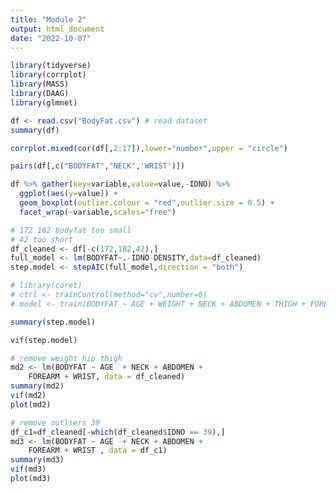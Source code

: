 ---
title: "Module 2"
output: html_document
date: "2022-10-07"
---

```{r}
library(tidyverse)
library(corrplot)
library(MASS)
library(DAAG)
library(glmnet)
```


```{r}
df <- read.csv("BodyFat.csv") # read dataset
summary(df)
```
```{r}
corrplot.mixed(cor(df[,2:17]),lower="number",upper = "circle")
```
```{r}
pairs(df[,c("BODYFAT","NECK",'WRIST')])
```

```{r}
df %>% gather(key=variable,value=value,-IDNO) %>% 
  ggplot(aes(y=value)) + 
  geom_boxplot(outlier.colour = "red",outlier.size = 0.5) + 
  facet_wrap(~variable,scales="free")
```
```{r message=FALSE, include=FALSE}
# 172 182 bodyfat too small
# 42 too short
df_cleaned <- df[-c(172,182,42),]
full_model <- lm(BODYFAT~.-IDNO-DENSITY,data=df_cleaned)
step.model <- stepAIC(full_model,direction = "both")
```
```{r}
# library(caret)
# ctrl <- trainControl(method="cv",number=6)
# model <- train(BODYFAT ~ AGE + WEIGHT + NECK + ABDOMEN + THIGH + FOREARM + WRIST,data=df_cleaned,method="lm",trControl=ctrl)
```
```{r}
summary(step.model)
```

```{r}
vif(step.model)
```
```{r}
# remove weight hip thigh
md2 <- lm(BODYFAT ~ AGE  + NECK + ABDOMEN +  
    FOREARM + WRIST, data = df_cleaned)
summary(md2)
vif(md2)
plot(md2)
```


```{r}
# remove outliers 39
df_c1=df_cleaned[-which(df_cleaned$IDNO == 39),]
md3 <- lm(BODYFAT ~ AGE  + NECK + ABDOMEN +  
    FOREARM + WRIST , data = df_c1)
summary(md3)
vif(md3)
plot(md3)
```



